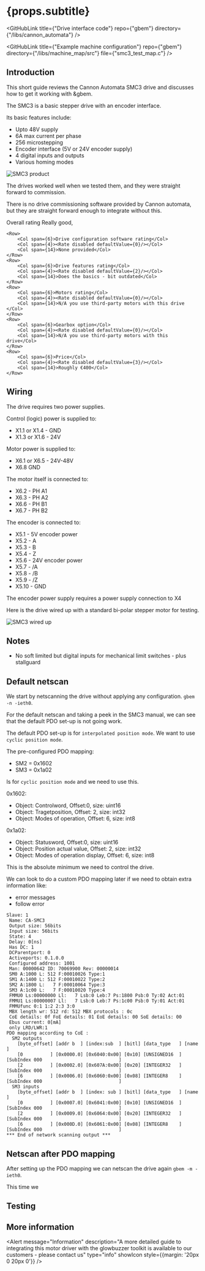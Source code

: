 
# {props.subtitle}

<GitHubLink title={"Drive interface code"} repo={"gbem"} directory={"/libs/cannon_automata"} />

<GitHubLink title={"Example machine configuration"} repo={"gbem"} directory={"/libs/machine_map/src"} file={"smc3_test_map.c"} />


## Introduction

This short guide reviews the Cannon Automata SMC3 drive and discusses how to get it working with &gbem.

The SMC3 is a basic stepper drive with an encoder interface.

Its basic features include:
* Upto 48V supply
* 6A max current per phase
* 256 microstepping
* Encoder interface (5V or 24V encoder supply)
* 4 digital inputs and outputs
* Various homing modes


<Image meta={smc3_product_shot} alt="SMC3 product" />

The drives worked well when we tested them, and they were straight forward to commission.

There is no drive commissioning software provided by Cannon automata, but they are straight forward enough to integrate without this.




<div style={{margin:"20px"}}>
    <Row>
        <Col span={6}>Overall rating</Col>
        <Col span={4}><Rate disabled defaultValue={4}/></Col>
        <Col span={14}>Really good, </Col>
    </Row>

    <Row>
        <Col span={6}>Drive configuration software rating</Col>
        <Col span={4}><Rate disabled defaultValue={0}/></Col>
        <Col span={14}>None provided</Col>
    </Row>
    <Row>
        <Col span={6}>Drive features rating</Col>
        <Col span={4}><Rate disabled defaultValue={2}/></Col>
        <Col span={14}>Does the basics - bit outdated</Col>
    </Row>
    <Row>
        <Col span={6}>Motors rating</Col>
        <Col span={4}><Rate disabled defaultValue={0}/></Col>
        <Col span={14}>N/A you use third-party motors with this drive </Col>
    </Row>
    <Row>
        <Col span={6}>Gearbox option</Col>
        <Col span={4}><Rate disabled defaultValue={0}/></Col>
        <Col span={14}>N/A you use third-party motors with this drive</Col>
    </Row>
    <Row>
        <Col span={6}>Price</Col>
        <Col span={4}><Rate disabled defaultValue={3}/></Col>
        <Col span={14}>Roughly €400</Col>
    </Row>
</div>


## Wiring

The drive requires two power supplies.

Control (logic) power is supplied to:
* X1.1 or X1.4 - GND
* X1.3 or X1.6 - 24V

Motor power is supplied to:
* X6.1 or X6.5 - 24V-48V
* X6.8 GND

The motor itself is connected to:
* X6.2 - PH A1
* X6.3 - PH A2
* X6.6 - PH B1
* X6.7 - PH B2

The encoder is connected to:
* X5.1 - 5V encoder power
* X5.2 - A
* X5.3 - B
* X5.4 - Z
* X5.6 - 24V encoder power
* X5.7 - /A
* X5.8 - /B
* X5.9 - /Z
* X5.10 - GND

The encoder power supply requires a power supply connection to X4

Here is the drive wired up with a standard bi-polar stepper motor for testing.


<Image meta={smc3_connected} alt="SMC3 wired up" />


## Notes

* No soft limited but digital inputs for mechanical limit switches - plus stallguard


## Default netscan

We start by netscanning the drive without applying any configuration. `gbem -n -ieth0`.


For the default netscan and taking a peek in the SMC3 manual, we can see that the default PDO set-up is not going work.

The default PDO set-up is for `interpolated position mode`. We want to use `cyclic position mode`.

The pre-configured PDO mapping:
* SM2 = 0x1602
* SM3 = 0x1a02

Is for `cyclic position mode` and we need to use this.

0x1602:
* Object: Controlword, Offset:0, size: uint16
* Object: Tragetposition, Offset: 2, size: int32
* Object: Modes of operation, Offset: 6, size: int8

0x1a02:
* Object: Statusword, Offset:0, size: uint16
* Object: Position actual value, Offset: 2, size: int32
* Object: Modes of operation display, Offset: 6, size: int8

This is the absolute minimum we need to control the drive.

We can look to do a custom PDO mapping later if we need to obtain extra information like:
* error messages
* follow error


```shell
Slave: 1
 Name: CA-SMC3
 Output size: 56bits
 Input size: 56bits
 State: 4
 Delay: 0[ns]
 Has DC: 1
 DCParentport: 0
 Activeports: 0.1.0.0
 Configured address: 1001
 Man: 00000642 ID: 70069900 Rev: 00000014
 SM0 A:1000 L: 512 F:00010026 Type:1
 SM1 A:1400 L: 512 F:00010022 Type:2
 SM2 A:1800 L:   7 F:00010064 Type:3
 SM3 A:1c00 L:   7 F:00010020 Type:4
 FMMU0 Ls:00000000 Ll:   7 Lsb:0 Leb:7 Ps:1800 Psb:0 Ty:02 Act:01
 FMMU1 Ls:00000007 Ll:   7 Lsb:0 Leb:7 Ps:1c00 Psb:0 Ty:01 Act:01
 FMMUfunc 0:1 1:2 2:3 3:0
 MBX length wr: 512 rd: 512 MBX protocols : 0c
 CoE details: 0f FoE details: 01 EoE details: 00 SoE details: 00
 Ebus current: 0[mA]
 only LRD/LWR:1
PDO mapping according to CoE :
  SM2 outputs
 	[byte_offset] [addr b  ] [index:sub  ] [bitl] [data_type   ] [name                                    ]
	[0          ] [0x0000.0] [0x6040:0x00] [0x10] [UNSIGNED16  ] [SubIndex 000                            ]
	[2          ] [0x0002.0] [0x607A:0x00] [0x20] [INTEGER32   ] [SubIndex 000                            ]
	[6          ] [0x0006.0] [0x6060:0x00] [0x08] [INTEGER8    ] [SubIndex 000                            ]
  SM3 inputs
 	[byte_offset] [addr b  ] [index: sub ] [bitl] [data_type   ] [name                                    ]
	[0          ] [0x0007.0] [0x6041:0x00] [0x10] [UNSIGNED16  ] [SubIndex 000                            ]
	[2          ] [0x0009.0] [0x6064:0x00] [0x20] [INTEGER32   ] [SubIndex 000                            ]
	[6          ] [0x000D.0] [0x6061:0x00] [0x08] [INTEGER8    ] [SubIndex 000                            ]
*** End of network scanning output ***
```
## Netscan after PDO mapping

After setting up the PDO mapping we can netscan the drive again `gbem -m -ieth0`.

This time we


## Testing

<YoutubeEmbed embedId="" />

## More information

<Alert message="Information" description="A more detailed guide to integrating this motor driver with the glowbuzzer toolkit is available to our customers - please contact us" type="info" showIcon style={{margin: '20px 0 20px 0'}} />